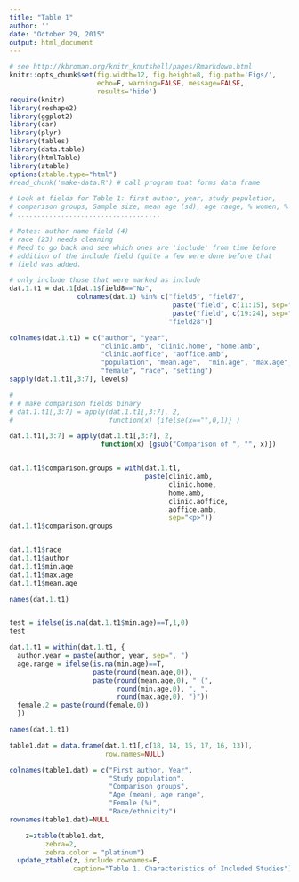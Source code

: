 ```yaml
---
title: "Table 1"
author: ''
date: "October 29, 2015"
output: html_document
---
```


```r
# see http://kbroman.org/knitr_knutshell/pages/Rmarkdown.html
knitr::opts_chunk$set(fig.width=12, fig.height=8, fig.path='Figs/',
                      echo=F, warning=FALSE, message=FALSE, 
                      results='hide')
require(knitr)
library(reshape2)
library(ggplot2)
library(car)
library(plyr)
library(tables)
library(data.table)
library(htmlTable)
library(ztable)
options(ztable.type="html")
#read_chunk('make-data.R') # call program that forms data frame
```


```r

# Look at fields for Table 1: first author, year, study population,
# comparison groups, Sample size, mean age (sd), age range, % women, % AA
# ....................................

# Notes: author name field (4)
# race (23) needs cleaning
# Need to go back and see which ones are 'include' from time before
# addition of the include field (quite a few were done before that
# field was added.

# only include those that were marked as include
dat.1.t1 = dat.1[dat.1$field8=="No",
                 colnames(dat.1) %in% c("field5", "field7", 
                                         paste("field", c(11:15), sep=""),
                                         paste("field", c(19:24), sep=""),
                                        "field28")]

colnames(dat.1.t1) = c("author", "year", 
                       "clinic.amb", "clinic.home", "home.amb", 
                       "clinic.aoffice", "aoffice.amb",
                       "population", "mean.age",  "min.age", "max.age",
                       "female", "race", "setting")
sapply(dat.1.t1[,3:7], levels)

# 
# # make comparison fields binary
# dat.1.t1[,3:7] = apply(dat.1.t1[,3:7], 2, 
#                        function(x) {ifelse(x=="",0,1)} )

dat.1.t1[,3:7] = apply(dat.1.t1[,3:7], 2, 
                       function(x) {gsub("Comparison of ", "", x)})


dat.1.t1$comparison.groups = with(dat.1.t1,
                                  paste(clinic.amb,
                                        clinic.home,
                                        home.amb,
                                        clinic.aoffice,
                                        aoffice.amb,
                                        sep="<p>"))
dat.1.t1$comparison.groups


dat.1.t1$race
dat.1.t1$author
dat.1.t1$min.age
dat.1.t1$max.age
dat.1.t1$mean.age

names(dat.1.t1)


test = ifelse(is.na(dat.1.t1$min.age)==T,1,0)
test

dat.1.t1 = within(dat.1.t1, {
  author.year = paste(author, year, sep=", ")
  age.range = ifelse(is.na(min.age)==T,
                     paste(round(mean.age,0)), 
                     paste(round(mean.age,0), " (", 
                           round(min.age,0), ", ", 
                           round(max.age,0), ")"))
  female.2 = paste(round(female,0))
  })

names(dat.1.t1)

table1.dat = data.frame(dat.1.t1[,c(18, 14, 15, 17, 16, 13)],
                        row.names=NULL)

colnames(table1.dat) = c("First author, Year",
                         "Study population",
                         "Comparison groups",
                         "Age (mean), age range", 
                         "Female (%)",
                         "Race/ethnicity")
rownames(table1.dat)=NULL
```


```r
    z=ztable(table1.dat,
         zebra=2,
         zebra.color = "platinum")
  update_ztable(z, include.rownames=F,
                caption="Table 1. Characteristics of Included Studies")
```

